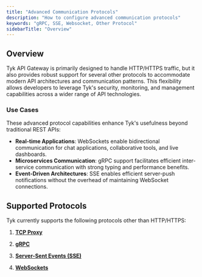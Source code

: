 ```yaml
---
title: "Advanced Communication Protocols"
description: "How to configure advanced communication protocols"
keywords: "gRPC, SSE, Websocket, Other Protocol"
sidebarTitle: "Overview"
---
```


## Overview

Tyk API Gateway is primarily designed to handle HTTP/HTTPS traffic, but it also provides robust support for several other protocols to accommodate modern API architectures and communication patterns. This flexibility allows developers to leverage Tyk's security, monitoring, and management capabilities across a wider range of API technologies.

### Use Cases

These advanced protocol capabilities enhance Tyk's usefulness beyond traditional REST APIs:

-   **Real-time Applications**: WebSockets enable bidirectional communication for chat applications, collaborative tools, and live dashboards.
-   **Microservices Communication**: gRPC support facilitates efficient inter-service communication with strong typing and performance benefits.
-   **Event-Driven Architectures**: SSE enables efficient server-push notifications without the overhead of maintaining WebSocket connections.

## Supported Protocols

Tyk currently supports the following protocols other than HTTP/HTTPS:

1. **[TCP Proxy](/5.8/key-concepts/tcp-proxy)**

2. **[gRPC](/5.8/key-concepts/grpc-proxy)**

3. **[Server-Sent Events (SSE)](/5.8/advanced-configuration/sse-proxy)**

4. **[WebSockets](/5.8/advanced-configuration/websockets)**